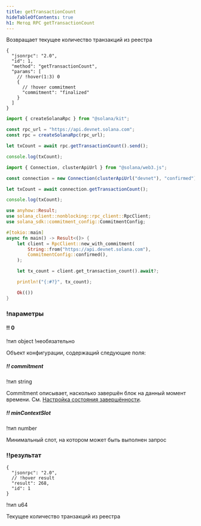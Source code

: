 ```yaml
---
title: getTransactionCount
hideTableOfContents: true
h1: Метод RPC getTransactionCount
---
```


Возвращает текущее количество транзакций из реестра

<APIMethod>

```jsonc !!request curl
{
  "jsonrpc": "2.0",
  "id": 1,
  "method": "getTransactionCount",
  "params": [
    // !hover(1:3) 0
    {
      // !hover commitment
      "commitment": "finalized"
    }
  ]
}
```

```ts !!request title="Kit"
import { createSolanaRpc } from "@solana/kit";

const rpc_url = "https://api.devnet.solana.com";
const rpc = createSolanaRpc(rpc_url);

let txCount = await rpc.getTransactionCount().send();

console.log(txCount);
```

```ts !!request title="web3.js"
import { Connection, clusterApiUrl } from "@solana/web3.js";

const connection = new Connection(clusterApiUrl("devnet"), "confirmed");

let txCount = await connection.getTransactionCount();

console.log(txCount);
```

```rs !!request title="Rust"
use anyhow::Result;
use solana_client::nonblocking::rpc_client::RpcClient;
use solana_sdk::commitment_config::CommitmentConfig;

#[tokio::main]
async fn main() -> Result<()> {
    let client = RpcClient::new_with_commitment(
        String::from("https://api.devnet.solana.com"),
        CommitmentConfig::confirmed(),
    );

    let tx_count = client.get_transaction_count().await?;

    println!("{:#?}", tx_count);

    Ok(())
}
```

### !параметры

#### !! 0

!тип object !необязательно

Объект конфигурации, содержащий следующие поля:

##### !! commitment

!тип string

Commitment описывает, насколько завершён блок на данный момент времени. См.
[Настройка состояния завершённости](/docs/rpc#configuring-state-commitment).

##### !! minContextSlot

!тип number

Минимальный слот, на котором может быть выполнен запрос

### !!результат

```jsonc !response
{
  "jsonrpc": "2.0",
  // !hover result
  "result": 268,
  "id": 1
}
```

!тип u64

Текущее количество транзакций из реестра

</APIMethod>
